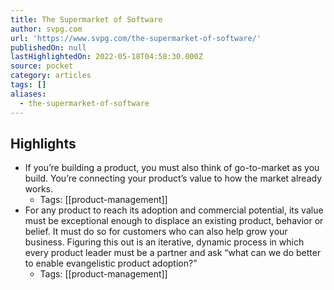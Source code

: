 ```yaml
---
title: The Supermarket of Software
author: svpg.com
url: 'https://www.svpg.com/the-supermarket-of-software/'
publishedOn: null
lastHighlightedOn: 2022-05-18T04:58:30.000Z
source: pocket
category: articles
tags: []
aliases:
  - the-supermarket-of-software
---
```

## Highlights
- If you’re building a product, you must also think of go-to-market as you build. You’re connecting your product’s value to how the market already works.
    - Tags: [[product-management]] 
- For any product to reach its adoption and commercial potential, its value must be exceptional enough to displace an existing product, behavior or belief. It must do so for customers who can also help grow your business. Figuring this out is an iterative, dynamic process in which every product leader must be a partner and ask “what can we do better to enable evangelistic product adoption?”
    - Tags: [[product-management]]
